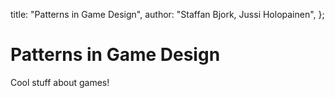   title: "Patterns in Game Design",
  author: "Staffan Bjork, Jussi Holopainen",
};

# Patterns in Game Design

Cool stuff about games!

